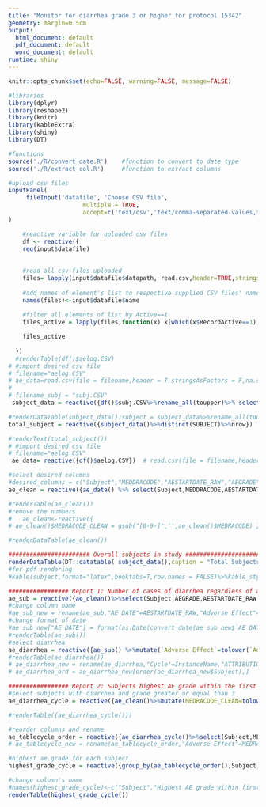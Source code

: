 ---
title: "Monitor for diarrhea grade 3 or higher for protocol 15342"
geometry: margin=0.5cm
output:
  html_document: default
  pdf_document: default
  word_document: default
runtime: shiny
---
```{r global_options, include=FALSE}
knitr::opts_chunk$set(echo=FALSE, warning=FALSE, message=FALSE)
```

```{r}
#libraries
library(dplyr)                  
library(reshape2)               
library(knitr)
library(kableExtra)
library(shiny)
library(DT)

#functions
source('./R/convert_date.R')    #function to convert to date type
source('./R/extract_col.R')     #function to extract columns
```
```{r echo=FALSE}

#upload csv files
inputPanel(
     fileInput('datafile', 'Choose CSV file',
                     multiple = TRUE,
                     accept=c('text/csv','text/comma-separated-values,text/plain',".csv"))
)

```

```{r}
    #reactive variable for uploaded csv files
    df <- reactive({
    req(input$datafile)
    
    
    #read all csv files uploaded
    files= lapply(input$datafile$datapath, read.csv,header=TRUE,stringsAsFactors=F,na.string="")
    
    #add names of element's list to respective supplied CSV files' names
    names(files)<-input$datafile$name
    
    #filter all elements of list by Active==1
    files_active = lapply(files,function(x) x[which(x$RecordActive==1),])

    files_active
   
  })
  #renderTable(df()$aelog.CSV) 
# #import desired csv file
# filename="aelog.CSV"  
# ae_data=read.csv(file = filename,header = T,stringsAsFactors = F,na.string="")
# 
# filename_subj = "subj.CSV"
 subject_data = reactive({df()$subj.CSV%>%rename_all(toupper)%>% select(SUBJECT,RPN)})# read.csv(file = filename_subj,header = T,stringsAsFactors = F,na.string="")

#renderDataTable(subject_data())subject = subject_data%>%rename_all(toupper)%>% select(SUBJECT,RPN)
total_subject = reactive({subject_data()%>%distinct(SUBJECT)%>%nrow})

#renderText(total_subject())
# #import desired csv file
# filename="aelog.CSV"  
 ae_data= reactive({df()$aelog.CSV})  # read.csv(file = filename,header = T,stringsAsFactors = F,na.string="")

#select desired columns
#desired_columns = c("Subject","MEDDRACODE","AESTARTDATE_RAW","AEGRADE","AEGRADE_STD","ATTRIBUTED1","InstanceName")
ae_clean = reactive({ae_data() %>% select(Subject,MEDDRACODE,AESTARTDATE_RAW,AEGRADE,AEGRADE_STD,ATTRIBUTED1,InstanceName) %>%mutate(MEDRACODE_CLEAN=gsub("[0-9-]",'',MEDDRACODE))})

#renderTable(ae_clean())
#remove the numbers 
#   ae_clean<-reactive({
# ae_clean()$MEDRACODE_CLEAN = gsub("[0-9-]",'',ae_clean()$MEDRACODE) })

#renderDataTable(ae_clean())

####################### Overall subjects in study ############################################
renderDataTable(DT::datatable( subject_data(),caption = "Total Subjects"))
#for pdf rendering
#kable(subject,format="latex",booktabs=T,row.names = FALSE)%>%kable_styling(position="center")
```
\begin{center}
There are `r  total_subject` patients accrued in the study
\end{center}

\newpage
```{r}
################# Report 1: Number of cases of diarrhea regardless of attribution and cycle (OVerall report diarrhea) ######################################
ae_sub = reactive({ae_clean()%>%select(Subject,AEGRADE,AESTARTDATE_RAW,MEDRACODE_CLEAN,InstanceName,ATTRIBUTED1)%>%rename("AE DATE"=AESTARTDATE_RAW,"Adverse Effect"=MEDRACODE_CLEAN)%>%mutate("AE DATE"=format(as.Date(convert_date(`AE DATE`)),"%m/%d/%y" ))})
#change column name
#ae_sub_new = rename(ae_sub,"AE DATE"=AESTARTDATE_RAW,"Adverse Effect"=MEDRACODE_CLEAN)
#change format of date
#ae_sub_new["AE DATE"] = format(as.Date(convert_date(ae_sub_new$`AE DATE`)),"%m/%d/%y" )
#renderTable(ae_sub())
#select diarrhea
ae_diarrhea = reactive({ae_sub() %>%mutate(`Adverse Effect`=tolower(`Adverse Effect`))%>% filter(`Adverse Effect`=="diarrhea")%>%rename("Cycle"=InstanceName,"ATTRIBUTION"=ATTRIBUTED1)%>%arrange(Subject)}) #ae_sub_new[which(tolower(ae_sub_new$`Adverse Effect`)=="diarrhea"),]
#renderTable(ae_diarrhea())
# ae_diarrhea_new = rename(ae_diarrhea,"Cycle"=InstanceName,"ATTRIBUTION"=ATTRIBUTED1)
# ae_diarrhea_ord = ae_diarrhea_new[order(ae_diarrhea_new$Subject),]

################# Report 2: Subjects highest AE grade within the first two cycles ############################################
#select subjects with diarrhea and grade greater or equal than 3
ae_diarrhea_cycle = reactive({ae_clean()%>%mutate(MEDRACODE_CLEAN=tolower(MEDRACODE_CLEAN),InstanceName=tolower(InstanceName))%>%filter(MEDRACODE_CLEAN=="diarrhea" & InstanceName %in% c("cycle 01","cycle 02"))   })#ae_clean[which(tolower(ae_clean$MEDRACODE_CLEAN)=="diarrhea" & (tolower(ae_clean$InstanceName)=="cycle 01" | tolower(ae_clean$InstanceName)=="cycle 02")),]

#renderTable({ae_diarrhea_cycle()})

#reorder columns and rename
ae_tablecycle_order = reactive({ae_diarrhea_cycle()%>%select(Subject,MEDRACODE_CLEAN,AEGRADE_STD,ATTRIBUTED1,AESTARTDATE_RAW,InstanceName)%>%rename("Adverse Effect"=MEDRACODE_CLEAN,"AE DATE"=AESTARTDATE_RAW,"AE GRADE"=AEGRADE_STD,"ATTRIBUTION"=ATTRIBUTED1,"Cycle"=InstanceName)  })#ae_diarrhea_cycle[c("Subject","MEDRACODE_CLEAN","AEGRADE_STD","ATTRIBUTED1","AESTARTDATE_RAW","InstanceName")]
# ae_tablecycle_new = rename(ae_tablecycle_order,"Adverse Effect"=MEDRACODE_CLEAN,"AE DATE"=AESTARTDATE_RAW,"AE GRADE"=AEGRADE_STD,"ATTRIBUTION"=ATTRIBUTED1,"Cycle"=InstanceName)

#highest ae grade for each subject
highest_grade_cycle = reactive({group_by(ae_tablecycle_order(),Subject)%>% mutate(`AE GRADE`=as.character(`AE GRADE`))%>% summarise("Highest AE grade within first two cycle"=max(`AE GRADE`)) })#aggregate(ae_tablecycle_new$`AE GRADE`,by=list(Subj=ae_tablecycle_new$Subject),max)

#change column's name
#names(highest_grade_cycle)<-c("Subject","Highest AE grade within first two cycle")
renderTable(highest_grade_cycle())



```










